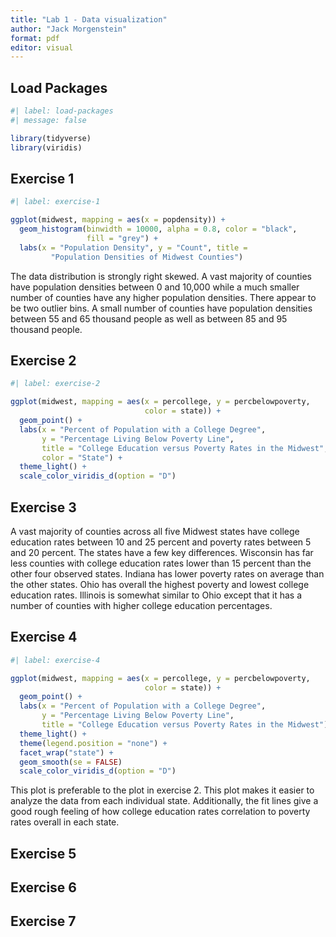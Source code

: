 ```yaml
---
title: "Lab 1 - Data visualization"
author: "Jack Morgenstein"
format: pdf
editor: visual
---
```


## Load Packages

```r
#| label: load-packages
#| message: false

library(tidyverse)
library(viridis)
```

## Exercise 1

```r
#| label: exercise-1

ggplot(midwest, mapping = aes(x = popdensity)) + 
  geom_histogram(binwidth = 10000, alpha = 0.8, color = "black", 
                 fill = "grey") +
  labs(x = "Population Density", y = "Count", title = 
         "Population Densities of Midwest Counties")
```

The data distribution is strongly right skewed. A vast majority of counties have population densities between 0 and 10,000 while a much smaller number of counties have any higher population densities. There appear to be two outlier bins. A small number of counties have population densities between 55 and 65 thousand people as well as between 85 and 95 thousand people.

## Exercise 2

```r
#| label: exercise-2

ggplot(midwest, mapping = aes(x = percollege, y = percbelowpoverty, 
                              color = state)) +
  geom_point() + 
  labs(x = "Percent of Population with a College Degree", 
       y = "Percentage Living Below Poverty Line", 
       title = "College Education versus Poverty Rates in the Midwest",
       color = "State") +
  theme_light() + 
  scale_color_viridis_d(option = "D")
```


## Exercise 3

A vast majority of counties across all five Midwest states have college education rates between 10 and 25 percent and poverty rates between 5 and 20 percent. The states have a few key differences. Wisconsin has far less counties with college education rates lower than 15 percent than the other four observed states. Indiana has lower poverty rates on average than the other states. Ohio has overall the highest poverty and lowest college education rates. Illinois is somewhat similar to Ohio except that it has a number of counties with higher college education percentages. 

## Exercise 4

```r
#| label: exercise-4

ggplot(midwest, mapping = aes(x = percollege, y = percbelowpoverty, 
                              color = state)) +
  geom_point() + 
  labs(x = "Percent of Population with a College Degree", 
       y = "Percentage Living Below Poverty Line", 
       title = "College Education versus Poverty Rates in the Midwest") +
  theme_light() + 
  theme(legend.position = "none") +
  facet_wrap("state") +
  geom_smooth(se = FALSE)
  scale_color_viridis_d(option = "D")
```
This plot is preferable to the plot in exercise 2. This plot makes it easier to analyze the data from each individual state. Additionally, the fit lines give a good rough feeling of how college education rates correlation to poverty rates overall in each state.

## Exercise 5

## Exercise 6

## Exercise 7
